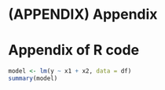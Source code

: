 # (APPENDIX) Appendix {-}

# Appendix of R code {-}
\chaptermark{Appendix}

```r
model <- lm(y ~ x1 + x2, data = df)
summary(model)
```
